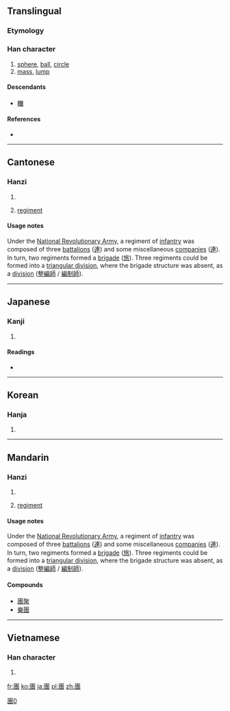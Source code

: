 {{also|团|団}}
==Translingual==

===Etymology===
{{Han compound|囗|專|c1=s|c2=p|ls=psc}}

[[Category:CJKV characters simplified differently in Japan and China|團0]]

===Han character===
{{Han char|rn=31|rad=囗|as=11|sn=14|four=6034<sub>3</sub>|canj=田十戈戈 (WJII)}}

# [[sphere]], [[ball]], [[circle]]
# [[mass]], [[lump]]

====Descendants====
* [[糰]]

====References====
* {{Han ref|kx=0221.020|dkj=04834|dj=0452.130|hdz=10725.020|uh=5718|ud=22296|bh=B9CE|bd=47566}}

----

==Cantonese==

===Hanzi===
{{yue-hanzi|jyut=|y=tyun4|sim=团}}

# {{defn|Cantonese|sort=囗11}}
# {{military|lang=yue}} [[regiment]]

====Usage notes====
{{sense|military}} Under the [[w:National Revolutionary Army|National Revolutionary Army]], a regiment of [[infantry]] was composed of three [[battalion]]s ([[連]]) and some miscellaneous [[companies]] ([[連]]). In turn, two regiments formed a [[brigade]] ([[旅]]). Three regiments could be formed into a [[triangular division]], where the brigade structure was absent, as a [[division]] ([[整編師]] / [[編制師]]).

----

==Japanese==

===Kanji===
{{ja-kanji|grade=|rs=囗11}}

# {{defn|Japanese|sort=囗11}}

====Readings====
* {{ja-readings|on=[[だん]] (dan), [[とん]] (ton), [[どん]] (don)|kun=[[まるい]] (marui), [[かたまり]] (katamari)}}

----

==Korean==

===Hanja===
{{ko-hanja|hangeul=단|rv=dan|mr=tan}}

# {{defn|Korean|sort=囗11}}

----

==Mandarin==

===Hanzi===
{{cmn-hanzi|sim=团|pin=[[tuán]] ([[tuan2]])|wg=t'uan<sup>2</sup>}}

# {{defn|Mandarin|sort=囗11}}
# {{military|lang=yue}} [[regiment]]

====Usage notes====
{{sense|military}} Under the [[w:National Revolutionary Army|National Revolutionary Army]], a regiment of [[infantry]] was composed of three [[battalion]]s ([[連]]) and some miscellaneous [[companies]] ([[連]]). In turn, two regiments formed a [[brigade]] ([[旅]]). Three regiments could be formed into a [[triangular division]], where the brigade structure was absent, as a [[division]] ([[整編師]] / [[編制師]]).

====Compounds====
* [[團聚]]
*[[樂團]]

----

==Vietnamese==

===Han character===
{{vi-hantu|[[đoàn]]|rs=囗11}}

# {{defn|Vietnamese|sort=囗11}}

[[fr:團]]
[[ko:團]]
[[ja:團]]
[[pl:團]]
[[zh:團]]